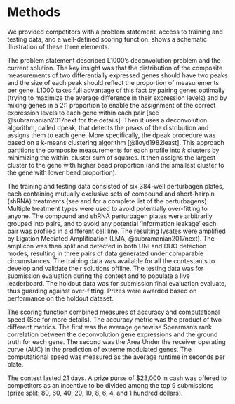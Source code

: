 # Methods

We provided competitors with a problem statement, access to training and testing data, and a well-defined scoring function. \nameref{figure-1} shows a schematic illustration of these three elements.  

The problem statement described L1000's deconvolution problem and the current solution. The key insight was that the distribution of the composite measurements of two differentially expressed genes should have two peaks and the size of each peak should reflect the proportion of measurements per gene. L1000 takes full advantage of this fact by pairing genes optimally (trying to maximize the average difference in their expression levels) and by mixing genes in a 2:1 proportion to enable the assignment of the correct expression levels to each gene within each pair [see @subramanian2017next for the details]. Then it uses a deconvolution algorithm, called dpeak, that detects the peaks of the distribution and assigns them to each gene. More specifically, the dpeak procedure was based on a k-means clustering algorithm [@lloyd1982least]. This approach partitions the composite measurements for each profile into $k$ clusters by minimizing the within-cluster sum of squares. It then assigns the largest cluster to the gene with higher bead proportion (and the smallest cluster to the gene with lower bead proportion).
 
The training and testing data consisted of six 384-well perturbagen plates, each containing mutually exclusive sets of compound and short-hairpin (shRNA) treatments (see \nameref{s1-table} and \nameref{s2-table} for a complete list of the perturbagens). Multiple treatment types were used to avoid potentially over-fitting to anyone. The compound and shRNA perturbagen plates were arbitrarily grouped into pairs, and to avoid any potential 'information leakage' each pair was profiled in a different cell line. The resulting lysates were amplified by Ligation Mediated Amplification (LMA, @subramanian2017next). The amplicon was then split and detected in both UNI and DUO detection modes, resulting in three pairs of data generated under comparable circumstances.  The training data was available for all the contestants to develop and validate their solutions offline. The testing data was for submission evaluation during the contest and to populate a live leaderboard. The holdout data was for submission final evaluation evaluate, thus guarding against over-fitting. Prizes were awarded based on performance on the holdout dataset.

The scoring function combined measures of accuracy and computational speed (See \nameref{s1-appendix} for more details). The accuracy metric was the product of two different metrics. The first was the average genewise Spearman's rank correlation between the deconvolution gene expressions and the ground truth for each gene. The second was the Area Under the receiver operating curve (AUC) in the prediction of extreme modulated genes. The computational speed was measured as the average runtime in seconds per plate. 

The contest lasted 21 days. A prize purse of $23,000 in cash was offered to competitors as an incentive to be divided among the top 9 submissions (prize split: 80, 60, 40, 20, 10, 8, 6, 4, and 1 hundred dollars).